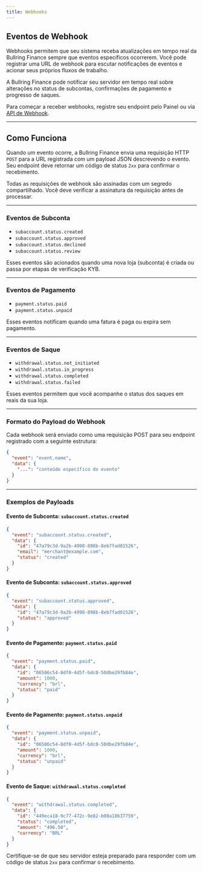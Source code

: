 ```yaml
---
title: Webhooks
---
```


## Eventos de Webhook

Webhooks permitem que seu sistema receba atualizações em tempo real da Bullring Finance sempre que eventos específicos ocorrerem. Você pode registrar uma URL de webhook para escutar notificações de eventos e acionar seus próprios fluxos de trabalho.

A Bullring Finance pode notificar seu servidor em tempo real sobre alterações no status de subcontas, confirmações de pagamento e progresso de saques.

Para começar a receber webhooks, registre seu endpoint pelo Painel ou via [API de Webhook](/api-reference/webhook/add-webhook).

---
## Como Funciona

Quando um evento ocorre, a Bullring Finance envia uma requisição HTTP `POST` para a URL registrada com um payload JSON descrevendo o evento. Seu endpoint deve retornar um código de status `2xx` para confirmar o recebimento.

Todas as requisições de webhook são assinadas com um segredo compartilhado. Você deve verificar a assinatura da requisição antes de processar.

---

### Eventos de Subconta

- `subaccount.status.created`
- `subaccount.status.approved`
- `subaccount.status.declined`
- `subaccount.status.review`

Esses eventos são acionados quando uma nova loja (subconta) é criada ou passa por etapas de verificação KYB.

---

### Eventos de Pagamento

- `payment.status.paid`
- `payment.status.unpaid`

Esses eventos notificam quando uma fatura é paga ou expira sem pagamento.

---

### Eventos de Saque

- `withdrawal.status.not_initiated`
- `withdrawal.status.in_progress`
- `withdrawal.status.completed`
- `withdrawal.status.failed`

Esses eventos permitem que você acompanhe o status dos saques em reais da sua loja.

---

### Formato do Payload do Webhook

Cada webhook será enviado como uma requisição POST para seu endpoint registrado com a seguinte estrutura:

```json
{
  "event": "event.name",
  "data": {
    "...": "conteúdo específico do evento"
  }
}
```

---

### Exemplos de Payloads

#### Evento de Subconta: `subaccount.status.created`
```json
{
  "event": "subaccount.status.created",
  "data": {
    "id": "47a79c3d-9a2b-4998-898b-8eb7fad01526",
    "email": "merchant@example.com",
    "status": "created"
  }
}
```

#### Evento de Subconta: `subaccount.status.approved`
```json
{
  "event": "subaccount.status.approved",
  "data": {
    "id": "47a79c3d-9a2b-4998-898b-8eb7fad01526",
    "status": "approved"
  }
}
```

#### Evento de Pagamento: `payment.status.paid`
```json
{
  "event": "payment.status.paid",
  "data": {
    "id": "06506c54-8df0-4d5f-bdc0-50dbe29fb84e",
    "amount": 1000,
    "currency": "brl",
    "status": "paid"
  }
}
```

#### Evento de Pagamento: `payment.status.unpaid`
```json
{
  "event": "payment.status.unpaid",
  "data": {
    "id": "06506c54-8df0-4d5f-bdc0-50dbe29fb84e",
    "amount": 1000,
    "currency": "brl",
    "status": "unpaid"
  }
}
```

#### Evento de Saque: `withdrawal.status.completed`
```json
{
  "event": "withdrawal.status.completed",
  "data": {
    "id": "449eca18-9c77-472c-9e82-b08a18637759",
    "status": "completed",
    "amount": "496.50",
    "currency": "BRL"
  }
}
```

Certifique-se de que seu servidor esteja preparado para responder com um código de status `2xx` para confirmar o recebimento.

